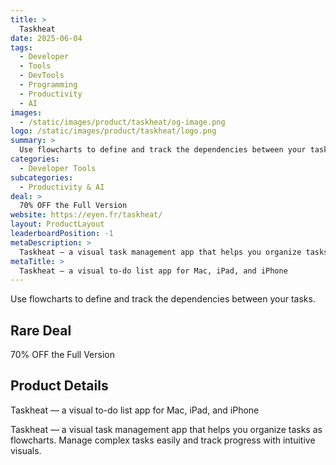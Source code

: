 ```yaml
---
title: >
  Taskheat
date: 2025-06-04
tags:
  - Developer
  - Tools
  - DevTools
  - Programming
  - Productivity
  - AI
images:
  - /static/images/product/taskheat/og-image.png
logo: /static/images/product/taskheat/logo.png
summary: >
  Use flowcharts to define and track the dependencies between your tasks.
categories:
  - Developer Tools
subcategories:
  - Productivity & AI
deal: >
  70% OFF the Full Version
website: https://eyen.fr/taskheat/
layout: ProductLayout
leaderboardPosition: -1
metaDescription: >
  Taskheat — a visual task management app that helps you organize tasks as flowcharts. Manage complex tasks easily and track progress with intuitive visuals.
metaTitle: >
  Taskheat — a visual to-do list app for Mac, iPad, and iPhone
---
```

Use flowcharts to define and track the dependencies between your tasks.

## Rare Deal

70% OFF the Full Version

## Product Details

Taskheat — a visual to-do list app for Mac, iPad, and iPhone

Taskheat — a visual task management app that helps you organize tasks as flowcharts. Manage complex tasks easily and track progress with intuitive visuals.
